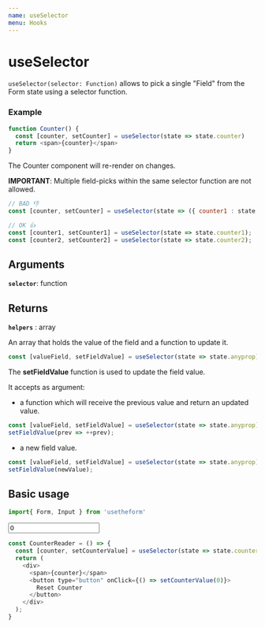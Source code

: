 ---
name: useSelector
menu: Hooks
---


# useSelector
`useSelector(selector: Function)` allows to pick a single "Field" from the Form state using a selector function.

### Example

```javascript
function Counter() {
  const [counter, setCounter] = useSelector(state => state.counter)
  return <span>{counter}</span>
}
```

The Counter component will re-render on changes.

**IMPORTANT**: Multiple field-picks within the same selector function are not allowed.

```javascript
// BAD 👎
const [counter, setCounter] = useSelector(state => ({ counter1 : state.anyprop, counter2 : state.anyprop }));
```
```javascript
// OK 👍   
const [counter1, setCounter1] = useSelector(state => state.counter1);
const [counter2, setCounter2] = useSelector(state => state.counter2);
```

## Arguments

**`selector`**: function 

## Returns

**`helpers`** : array

An array that holds the value of the field and a function to update it.

```javascript
const [valueField, setFieldValue] = useSelector(state => state.anyprop);
```

The **setFieldValue** function is used to update the field value. 

It accepts as argument:

  * a function which will receive the previous value and return an updated value.

  ```javascript
  const [valueField, setFieldValue] = useSelector(state => state.anyprop);
  setFieldValue(prev => ++prev);
  ```

  * a new field value.

  ```javascript
  const [valueField, setFieldValue] = useSelector(state => state.anyprop);
  setFieldValue(newValue);
  ```

## Basic usage

```javascript
import{ Form, Input } from 'usetheform'
```

<Playground>
  <Form>
    <Input type="number" name="counter" value="0" placeholder="Counter" />
    <CounterReader />
  </Form>
</Playground>


```javascript
const CounterReader = () => {
  const [counter, setCounterValue] = useSelector(state => state.counter);
  return (
    <div>
      <span>{counter}</span>
      <button type="button" onClick={() => setCounterValue(0)}>
        Reset Counter
      </button>
    </div>
  );
}
```